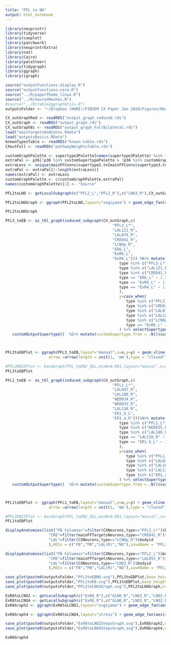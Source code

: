 ```yaml
---
title: "PFL to NO"
output: html_notebook
---
```


```r
library(neuprintr)
library(tidyverse)
library(cowplot)
library(patchwork)
library(neuprintrExtra)
library(nat)
library(Cairo)
library(paletteer)
library(tidygraph)
library(ggraph)
library(igraph)
```

```r
source("outputFunctions-display.R")
source("outputFunctions-core.R")
source("../R/paperTheme_linux.R")
source("../R/neuronMeshes.R")
#source("../R/table2ggraphUtils.R")
outputsFolder <- "~/Dropbox (HHMI)/FIBSEM CX Paper Jan 2020/Figures/NewOutputs/figure3-4-CX2CX/"
```

```r
CX_outGraphRed <- readRDS("output_graph_reduced.rds")
CX_outGraph <- readRDS("output_graph.rds")
CX_outGraphBi <- readRDS("output_graph_FullBilateral.rds")
load("mainTargetsAndConns.Rdata")
load("outputsBasics.RData")
knownTypesTable <- readRDS("known-table.rds")
CXoutFull <- readRDS("pathwayWeightsTable.rds")
```

```r
customGraphPalette <- supertype3Palette[names(supertype3Palette) %in% filter(mainFFConns, Path_weight>0.005)$supertype3.to]
extraPal <- p36[!p36 %in% customSupertypePalette & !p36 %in% customGraphPalette]
extraLevs <- unique(mainFFConns$supertype2.to[mainFFConns$supertype3.to=="Terra incognita"])
extraPal <- extraPal[1:length(extraLevs)]
names(extraPal) <- extraLevs
customGraphPalette <- c(customGraphPalette,extraPal)
names(customGraphPalette)[1] <- "Source"
```

```r
PFL2toLNO <- getLocalSubgraph(c("PFL2_L","PFL2_R"),c("LNO3_R"),CX_outGraph,order=1)

PFL2toLNOGraph <- ggraph(PFL2toLNO,layout="sugiyama") + geom_edge_fan(aes(color=supertype2.from,width=weightRelative),end_cap = circle(3, "mm"),linejoin = "mitre",linemitre=3,arrow =arrow(length = unit(1, 'mm'),type = "closed")) + geom_node_point(aes(color=supertype2),size=4)+geom_node_text(aes(label=type),nudge_y = 0.05)+theme_paper_map()+scale_color_manual(values=c(customGraphPalette,"PFL"=supertype3Palette[["FB Columnar"]],supertype3Palette),name="Type")+ scale_edge_color_manual(values=c(customGraphPalette,"PFL"=supertype3Palette[["FB Columnar"]],"LC"=supertype3Palette[["Visual PNs"]])) + scale_edge_width(range=c(0.2,3),limits=c(0.001,NA),name="Relative weight") +  guides(edge_color="none",color="none") + theme(legend.position=c(0.8,0.8)) + coord_cartesian(clip="off")

PFL2toLNOGraph
```

```r
PFL3_toEB <- as_tbl_graph(induced_subgraph(CX_outGraph,c(
                                               "PFL3_L*",
                                               "LAL121_R",
                                               "LAL076_R",
                                               "CRE041_R",
                                               "LCNOp_R",
                                               "ER6_L",
                                               "ExR6_L",
                                               "ExR4_L"))) %N>% mutate(x=case_when(
                                                  type %in% c("PFL3_L*","LCNOp_R") ~ 1,
                                                  type %in% c("LAL121_R","LAL076_R") ~ 1.25,
                                                  type %in% c("CRE041_R") ~ 0.8,
                                                  type == "ER6_L" ~ 1.3,
                                                  type == "ExR6_L" ~ 1.4,
                                                  type == "ExR4_L" ~ 1.5
                                                  ),
                                                  y=case_when(
                                                     type %in% c("PFL3_L*") ~ 3,
                                                     type %in% c("CRE041_R") ~ 2.3,
                                                     type %in% c("LAL076_R") ~ 2.5,
                                                     type %in% c("LAL121_R") ~ 2.0,
                                                     type %in% c("LCNOp_R","ER6_L","ExR4_L") ~ 1.5,
                                                     type == "ExR6_L" ~ 1.6)
                                                  ) %>% selectSupertypeSet(default_level = 1) %>%
   customOutputSupertype()  %E>% mutate(customSupertype.from = .N()$customSupertype[match(type.from,.N()$type)])



PFL3toEBPlot <- ggraph(PFL3_toEB,layout="manual",x=x,y=y) + geom_vline(xintercept = 1.25,lty=2,color="grey50")+ geom_edge_fan(aes(color=customSupertype.from,width=weightRelative),end_cap = circle(3, "mm"),linejoin = "mitre",linemitre=3,
                   arrow =arrow(length = unit(1, 'mm'),type = "closed")) + geom_node_point(aes(color=customSupertype),size=4)+geom_node_text(aes(label=type))+theme_paper_map()+scale_color_manual(values=c(customGraphPalette,customSupertypePalette))+ scale_edge_color_manual(values=c(customGraphPalette,customSupertypePalette)) + scale_edge_width(range=c(0.2,3),limits=c(0.001,NA),name="Relative weight") + guides(color="none",edge_color="none") + coord_cartesian(clip="off")

#PFL2DN23Plot <- baseGraph(PFL_toDN2_3bi,minW=0.001,layout="manual",x=x,y=y)
PFL3toEBPlot 
```

```r
PFL1_toEB <- as_tbl_graph(induced_subgraph(CX_outGraph,c(
                                               "PFL1_L*",
                                               "LAL047_R",
                                               "LAL188_R",
                                               "WED034_R",
                                               "WED035_R",
                                               "LAL138_R",
                                               "ER1_b_L",
                                               "ER1_a_R")))%N>% mutate(x=case_when(
                                                  type %in% c("PFL1_L*","LAL047_R","WED034_R") ~ 1,
                                                  type %in% c("WED035_R","ER1_a_R") ~ 0.75,
                                                  type %in% c("LAL188_R") ~ 1.2,
                                                  type == "LAL138_R" ~ 1.25,
                                                  type == "ER1_b_L" ~ 1.4
                                                  ),
                                                  y=case_when(
                                                     type %in% c("PFL1_L*") ~ 3,
                                                     type %in% c("LAL047_R") ~ 2.8,
                                                     type %in% c("LAL188_R","WED035_R","WED034_R","LAL188_R") ~ 2.5,
                                                     type %in% c("LAL138_R") ~ 2.2,
                                                     type %in% c("ER1_a_R","ER1_b_L") ~ 1.8)
                                                  ) %>% selectSupertypeSet(default_level = 1) %>%
   customOutputSupertype()  %E>% mutate(customSupertype.from = .N()$customSupertype[match(type.from,.N()$type)])



PFL1toEBPlot <- ggraph(PFL1_toEB,layout="manual",x=x,y=y) + geom_vline(xintercept = 1.25,lty=2,color="grey50")+ geom_edge_fan(aes(color=customSupertype.from,width=weightRelative),end_cap = circle(3, "mm"),linejoin = "mitre",linemitre=3,
                   arrow =arrow(length = unit(1, 'mm'),type = "closed")) + geom_node_point(aes(color=customSupertype),size=4)+geom_node_text(aes(label=type))+theme_paper_map()+scale_color_manual(values=c(customGraphPalette,customSupertypePalette))+ scale_edge_color_manual(values=c(customGraphPalette,customSupertypePalette)) + scale_edge_width(range=c(0.2,3),limits=c(0.001,NA),name="Relative weight") + guides(color="none",edge_color="none") + coord_cartesian(clip="off")

#PFL2DN23Plot <- baseGraph(PFL_toDN2_3bi,minW=0.001,layout="manual",x=x,y=y)
PFL1toEBPlot 
```


```r
displayAnatomies(list("FB Columnar"=filter(CXNeurons,type=="PFL3_L*")$bodyid,
                   "CRE"=filter(mainFFTargetsNeurons,type=="CRE041_R")$bodyid,
                   "LAL"=filter(CXNeurons,type=="LCNOp_R")$bodyid
                   ),ROIs = c("FB","PB","LAL(R)","NO"),saveName = "PFL3toLCNO",neuronPalette = c(customGraphPalette,supertype3Palette))
```


```r
displayAnatomies(list("FB Columnar"=filter(CXNeurons,type=="PFL2_L")$bodyid,
                   "CRE"=filter(mainFFTargetsNeurons,type=="LAL052_R")$bodyid,
                   "LAL"=filter(CXNeurons,type=="LNO3_R")$bodyid
                   ),ROIs = c("FB","PB","LAL(R)","NO"),saveName = "PFL2toLNO3",neuronPalette = c(customGraphPalette,supertype3Palette))
```

```r
save_plot(paste0(outputsFolder,"PFL3toEBNO.svg"),PFL3toEBPlot,base_height = 2,base_width = 5)
save_plot(paste0(outputsFolder,"PFL1toEB.svg"),PFL1toEBPlot,base_height = 2,base_width = 5)
save_plot(paste0(outputsFolder,"PFL2toLNO3Graph.svg"),PFL2toLNOGraph,nrow=1,ncol=1,base_height = 11/5,base_width = 8.5/3)
```




```r
ExR8toLCNO2 <- getLocalSubgraph(c("ExR8_R"),c("GLNO_R","LNO3_R","LNO2_R"),CX_outGraph,order=1)
ExR8toLCNO4 <- getLocalSubgraph(c("ExR8_R"),c("GLNO_R","LNO3_R","LNO2_R"),CX_outGraph,order=2)
ExR8Graph2 <- ggraph(ExR8toLCNO2,layout="sugiyama") + geom_edge_fan(aes(color=supertype2.from,width=weightRelative),end_cap = circle(3, "mm"),linejoin = "mitre",linemitre=3,arrow =arrow(length = unit(1, 'mm'),type = "closed")) + geom_node_point(aes(color=supertype2),size=4)+geom_node_text(aes(label=type),size = 6*mm2pt,nudge_y = 0.05)+theme_paper_map()+scale_color_manual(values=c(customGraphPalette,"PFL"=supertype3Palette[["FB Columnar"]],supertype3Palette),name="Type")+ scale_edge_color_manual(values=c(customGraphPalette,"PFL"=supertype3Palette[["FB Columnar"]],supertype3Palette)) + scale_edge_width(range=c(0.2,3),limits=c(0.001,NA),name="Relative weight") +  guides(edge_color="none",color="none") + theme(legend.position=c(0.8,0.8)) + coord_cartesian(clip="off")

ExR8Graph4 <- ggraph(ExR8toLCNO4,layout="stress") + geom_edge_fan(aes(color=supertype2.from,width=weightRelative),end_cap = circle(3, "mm"),linejoin = "mitre",linemitre=3,arrow =arrow(length = unit(1, 'mm'),type = "closed")) + geom_node_point(aes(color=supertype2),size=4)+geom_node_text(aes(label=type),size = 6*mm2pt,nudge_y = 0.05)+theme_paper_map()+scale_color_manual(values=c(customGraphPalette,"PFL"=supertype3Palette[["FB Columnar"]],supertype3Palette),name="Type")+ scale_edge_color_manual(values=c(customGraphPalette,"PFL"=supertype3Palette[["FB Columnar"]],supertype3Palette)) + scale_edge_width(range=c(0.2,3),limits=c(0.001,NA),name="Relative weight") +  guides(edge_color="none",color="none") + theme(legend.position=c(0.8,0.8)) + coord_cartesian(clip="off")

save_plot(paste0(outputsFolder,"ExR8toLNO2StepsGraph.svg"),ExR8Graph2,nrow=1,ncol=1,base_height = 11/5,base_width = 8.5/3)
save_plot(paste0(outputsFolder,"ExR8toLNO4StepsGraph.svg"),ExR8Graph4,nrow=2,ncol=2,base_height = 11/5,base_width = 8.5/3)

ExR8Graph4
```


